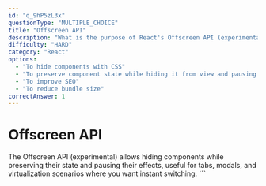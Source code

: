 ```yaml
---
id: "q_9hP5zL3x"
questionType: "MULTIPLE_CHOICE"
title: "Offscreen API"
description: "What is the purpose of React's Offscreen API (experimental)?"
difficulty: "HARD"
category: "React"
options:
  - "To hide components with CSS"
  - "To preserve component state while hiding it from view and pausing its effects"
  - "To improve SEO"
  - "To reduce bundle size"
correctAnswer: 1
---
```


# Offscreen API

The Offscreen API (experimental) allows hiding components while preserving their state and pausing their effects, useful for tabs, modals, and virtualization scenarios where you want instant switching.
\`\`\`

